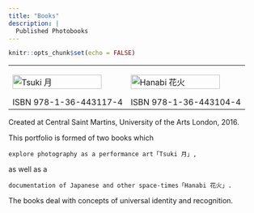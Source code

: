 ```yaml
---
title: "Books"
description: |
  Published Photobooks
---
```


```r
knitr::opts_chunk$set(echo = FALSE)
```

<table><tr>
<td>
[![Tsuki 月](img/tsuki.jpg "Click to view online"){width=90%}](http://www.blurb.co.uk/bookshare/app/index.html?bookId=6858586)

ISBN 978-1-36-443117-4
</td>
<td>
[![Hanabi 花火](img/hanabi.jpg "Click to view online"){width=90%}](http://www.blurb.co.uk/bookshare/app/index.html?bookId=6858635)

ISBN 978-1-36-443104-4
</td>
</tr></table>

Created at Central Saint Martins, University of the Arts London, 2016.

This portfolio is formed of two books which

    explore photography as a performance art「Tsuki 月」, 

as well as a 

    documentation of Japanese and other space-times「Hanabi 花火」.

The books deal with concepts of universal identity and recognition.

